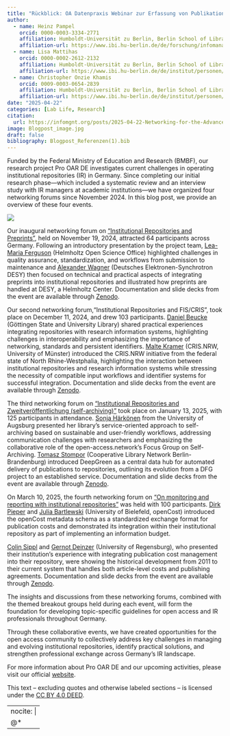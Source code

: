 ```yaml
---
title: "Rückblick: OA Datenpraxis Webinar zur Erfassung von Publikationskosten"
author:
  - name: Heinz Pampel
    orcid: 0000-0003-3334-2771
    affiliation: Humboldt-Universität zu Berlin, Berlin School of Library and Information Science (IBI) 
    affiliation-url: https://www.ibi.hu-berlin.de/de/forschung/infomanagement/teaminfomanagement
  - name: Lisa Mattihas
    orcid: 0000-0002-2612-2132
    affiliation: Humboldt-Universität zu Berlin, Berlin School of Library and Information Science (IBI)
    affiliation-url: https://www.ibi.hu-berlin.de/de/institut/personen/matthias 
  - name: Christopher Onzie Khamis
    orcid: 0009-0003-0654-2839
    affiliation: Humboldt-Universität zu Berlin, Berlin School of Library and Information Science (IBI)
    affiliation-url: https://www.ibi.hu-berlin.de/de/institut/personen/khamis  
date: "2025-04-22"
categories: [Lab Life, Research]
citation: 
  url: https://infomgnt.org/posts/2025-04-22-Networking-for-the-Advancement-of-Institutional-Open-Access-Repositories-in-Germany
image: Blogpost_image.jpg
draft: false
bibliography: Blogpost_Referenzen(1).bib
---
```


Funded by the Federal Ministry of Education and Research (BMBF), our research project Pro OAR DE investigates current challenges in operating institutional repositories (IR) in Germany. Since completing our initial research phase—which included a systematic review and an interview study with IR managers at academic institutions—we have organized four networking forums since November 2024. In this blog post, we provide an overview of these four events.

![](Blogpost_image.JPG)

Our inaugural networking forum on ["Institutional Repositories and Preprints"](https://www.ibi.hu-berlin.de/de/forschung/infomanagement/events/prooarde-preprints), held on November 19, 2024, attracted 64 participants across Germany. Following an introductory presentation by the project team, [Lea-Maria Ferguson](https://orcid.org/0000-0002-7060-3670) (Helmholtz Open Science Office) highlighted challenges in quality assurance, standardization, and workflows from submission to maintenance and [Alexander Wagner](https://orcid.org/0000-0001-9846-5516) (Deutsches Elektronen-Synchrotron DESY) then focused on technical and practical aspects of integrating preprints into institutional repositories and illustrated how preprints are handled at DESY, a Helmholtz Center. Documentation and slide decks from the event are available through [Zenodo](https://zenodo.org/doi/10.5281/zenodo.14185122).

Our second networking forum,"Institutional Repositories and FIS/CRIS", took place on December 11, 2024, and drew 103 participants. [Daniel Beucke](https://orcid.org/0000-0001-9846-5516) (Göttingen State and University Library) shared practical experiences integrating repositories with research information systems, highlighting challenges in interoperability and emphasizing the importance of networking, standards and persistent identifiers. [Malte Kramer](https://orcid.org/0009-0004-2098-8076) (CRIS.NRW, University of Münster) introduced the CRIS.NRW initiative from the federal state of North Rhine-Westphalia, highlighting the interaction between institutional repositories and research information systems while stressing the necessity of compatible input workflows and identifier systems for successful integration. Documentation and slide decks from the event are available through [Zenodo](https://zenodo.org/doi/10.5281/zenodo.14440151).

The third networking forum on [“Institutional Repositories and Zweitveröffentlichung (self-archiving)”](https://www.ibi.hu-berlin.de/de/forschung/infomanagement/events/prooarde-zweitveroeffentlichung/prooarde-zweitveroeffentlichung/) took place on January 13, 2025, with 125 participants in attendance. [Sonja Härkönen](https://orcid.org/0000-0001-5994-0820) from the University of Augsburg presented her library’s service-oriented approach to self-archiving based on sustainable and user-friendly workflows, addressing communication challenges with researchers and emphasizing the collaborative role of the open-access.network’s Focus Group on Self-Archiving. [Tomasz Stompor](https://orcid.org/0000-0002-7279-2962) (Cooperative Library Network Berlin-Brandenburg) introduced DeepGreen as a central data hub for automated delivery of publications to repositories, outlining its evolution from a DFG project to an established service. Documentation and slide decks from the event are available through [Zenodo](https://doi.org/10.5281/ZENODO.14725628).

On March 10, 2025, the fourth networking forum on [“On monitoring and reporting with institutional repositories”](https://www.ibi.hu-berlin.de/de/forschung/infomanagement/events/prooarde-monitoring) was held with 100 participants. [Dirk Pieper](https://orcid.org/0000-0002-6083-9348) and [Julia Bartlewski](https://orcid.org/0000-0001-5959-4999) (University of Bielefeld, openCost) introduced the openCost metadata schema as a standardized exchange format for publication costs and demonstrated its integration within their institutional repository as part of implementing an information budget.

[Colin Sippl](https://orcid.org/0000-0002-8503-1740) and [Gernot Deinzer](https://orcid.org/0000-0002-7462-3847) (University of Regensburg), who presented their institution's experience with integrating publication cost management into their repository, were showing the historical development from 2011 to their current system that handles both article-level costs and publishing agreements. Documentation and slide decks from the event are available through [Zenodo](https://doi.org/10.5281/zenodo.15056242).

The insights and discussions from these networking forums, combined with the themed breakout groups held during each event, will form the foundation for developing topic-specific guidelines for open access and IR professionals throughout Germany.

Through these collaborative events, we have created opportunities for the open access community to collectively address key challenges in managing and evolving institutional repositories, identify practical solutions, and strengthen professional exchange across Germany’s IR landscape.

For more information about Pro OAR DE and our upcoming activities, please visit our official [website](https://www.ibi.hu-berlin.de/de/forschung/infomanagement/projekte/pro-oar-de).

This text – excluding quotes and otherwise labeled sections – is licensed under the [CC BY 4.0 DEED](https://creativecommons.org/licenses/by/4.0/deed.en).

---
nocite: |
  @*
---
